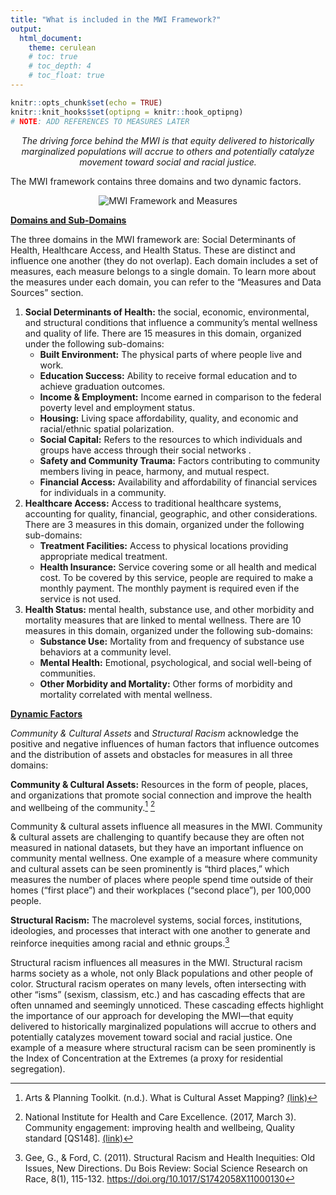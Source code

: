 ```yaml
---
title: "What is included in the MWI Framework?"
output: 
  html_document:
    theme: cerulean
    # toc: true
    # toc_depth: 4
    # toc_float: true
---
```


```r
knitr::opts_chunk$set(echo = TRUE)
knitr::knit_hooks$set(optipng = knitr::hook_optipng)
# NOTE: ADD REFERENCES TO MEASURES LATER
```

<center>*The driving force behind the MWI is that equity delivered to historically marginalized populations will accrue to others and potentially catalyze movement toward social and racial justice.*</center>

The MWI framework contains three domains and two dynamic factors.

<center>

![MWI Framework and Measures](supporting_images/mwi_framework_w_measures.png)\

</center>

[**Domains and Sub-Domains**]{.underline}

The three domains in the MWI framework are: Social Determinants of Health, Healthcare Access, and Health Status. These are distinct and influence one another (they do not overlap). Each domain includes a set of measures, each measure belongs to a single domain. To learn more about the measures under each domain, you can refer to the "Measures and Data Sources" section.

1.  **Social Determinants of Health:** the social, economic, environmental, and structural conditions that influence a community's mental wellness and quality of life. There are 15 measures in this domain, organized under the following sub-domains:
    -   **Built Environment:** The physical parts of where people live and work.
    -   **Education Success:** Ability to receive formal education and to achieve graduation outcomes.
    -   **Income & Employment:** Income earned in comparison to the federal poverty level and employment status.
    -   **Housing:** Living space affordability, quality, and economic and racial/ethnic spatial polarization.
    -   **Social Capital:** Refers to the resources to which individuals and groups have access through their social networks .
    -   **Safety and Community Trauma:** Factors contributing to community members living in peace, harmony, and mutual respect.
    -   **Financial Access:** Availability and affordability of financial services for individuals in a community.
2.  **Healthcare Access:** Access to traditional healthcare systems, accounting for quality, financial, geographic, and other considerations. There are 3 measures in this domain, organized under the following sub-domains:
    -   **Treatment Facilities:** Access to physical locations providing appropriate medical treatment.
    -   **Health Insurance:** Service covering some or all health and medical cost. To be covered by this service, people are required to make a monthly payment. The monthly payment is required even if the service is not used.
3.  **Health Status:** mental health, substance use, and other morbidity and mortality measures that are linked to mental wellness. There are 10 measures in this domain, organized under the following sub-domains:
    -   **Substance Use:** Mortality from and frequency of substance use behaviors at a community level.
    -   **Mental Health:** Emotional, psychological, and social well-being of communities.
    -   **Other Morbidity and Mortality:** Other forms of morbidity and mortality correlated with mental wellness.

[**Dynamic Factors**]{.underline}

*Community & Cultural Assets* and *Structural Racism* acknowledge the positive and negative influences of human factors that influence outcomes and the distribution of assets and obstacles for measures in all three domains:

**Community & Cultural Assets:** Resources in the form of people, places, and organizations that promote social connection and improve the health and wellbeing of the community.[^1] [^2]

[^1]: Arts & Planning Toolkit. (n.d.). What is Cultural Asset Mapping? <a href = 'https://artsandplanning.mapc.org/cultural-asset-mapping/' target = "_blank">(link)</a>

[^2]: National Institute for Health and Care Excellence. (2017, March 3). Community engagement: improving health and wellbeing, Quality standard [QS148]. <a href = 'https://www.nice.org.uk/guidance/qs148/chapter/quality-statement-3-identifying-community-assets' target = "_blank">(link)</a>

Community & cultural assets influence all measures in the MWI. Community & cultural assets are challenging to quantify because they are often not measured in national datasets, but they have an important influence on community mental wellness. One example of a measure where community and cultural assets can be seen prominently is "third places," which measures the number of places where people spend time outside of their homes ("first place") and their workplaces ("second place"), per 100,000 people.

**Structural Racism:** The macrolevel systems, social forces, institutions, ideologies, and processes that interact with one another to generate and reinforce inequities among racial and ethnic groups.[^3]

[^3]: Gee, G., & Ford, C. (2011). Structural Racism and Health Inequities: Old Issues, New Directions. Du Bois Review: Social Science Research on Race, 8(1), 115-132. <a href = 'https://doi.org/10.1017/S1742058X11000130' target = "_blank">https://doi.org/10.1017/S1742058X11000130</a>

Structural racism influences all measures in the MWI. Structural racism harms society as a whole, not only Black populations and other people of color. Structural racism operates on many levels, often intersecting with other "isms" (sexism, classism, etc.) and has cascading effects that are often unnamed and seemingly unnoticed. These cascading effects highlight the importance of our approach for developing the MWI---that equity delivered to historically marginalized populations will accrue to others and potentially catalyzes movement toward social and racial justice. One example of a measure where structural racism can be seen prominently is the Index of Concentration at the Extremes (a proxy for residential segregation).
